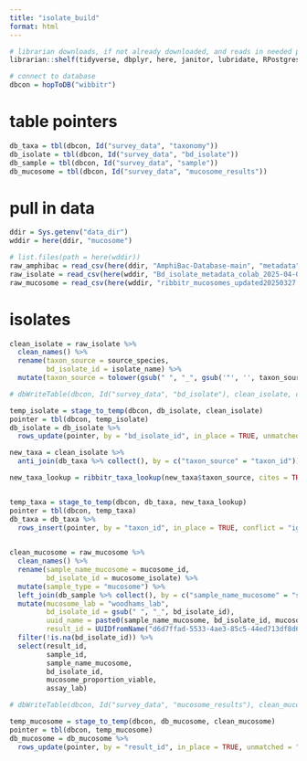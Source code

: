 ```yaml
---
title: "isolate_build"
format: html
---
```


```r

# librarian downloads, if not already downloaded, and reads in needed packages
librarian::shelf(tidyverse, dbplyr, here, janitor, lubridate, RPostgres, stringr, DBI, uuid, RIBBiTR-BII/ribbitrrr)

# connect to database
dbcon = hopToDB("wibbitr")
```

# table pointers
```r
db_taxa = tbl(dbcon, Id("survey_data", "taxonomy"))
db_isolate = tbl(dbcon, Id("survey_data", "bd_isolate"))
db_sample = tbl(dbcon, Id("survey_data", "sample"))
db_mucosome = tbl(dbcon, Id("survey_data", "mucosome_results"))

```

# pull in data

```r
ddir = Sys.getenv("data_dir")
wddir = here(ddir, "mucosome")

# list.files(path = here(wddir))
raw_amphibac = read_csv(here(ddir, "AmphiBac-Database-main", "metadata", "AmphibBac_Metadata_2023.2.txt"))
raw_isolate = read_csv(here(wddir, "Bd_isolate_metadata_colab_2025-04-02.csv"))
raw_mucosome = read_csv(here(wddir, "ribbitr_mucosomes_updated20250327.csv"))

```

# isolates

```r
clean_isolate = raw_isolate %>%
  clean_names() %>%
  rename(taxon_source = source_species,
         bd_isolate_id = isolate_name) %>%
  mutate(taxon_source = tolower(gsub(" ", "_", gsub('"', '', taxon_source))))

# dbWriteTable(dbcon, Id("survey_data", "bd_isolate"), clean_isolate, overwrite = TRUE)

temp_isolate = stage_to_temp(dbcon, db_isolate, clean_isolate)
pointer = tbl(dbcon, temp_isolate)
db_isolate = db_isolate %>%
  rows_update(pointer, by = "bd_isolate_id", in_place = TRUE, unmatched = "ignore")

new_taxa = clean_isolate %>%
  anti_join(db_taxa %>% collect(), by = c("taxon_source" = "taxon_id"))

new_taxa_lookup = ribbitr_taxa_lookup(new_taxa$taxon_source, cites = TRUE, cites_token = Sys.getenv("cites_token"), format = "simple")


temp_taxa = stage_to_temp(dbcon, db_taxa, new_taxa_lookup)
pointer = tbl(dbcon, temp_taxa)
db_taxa = db_taxa %>%
  rows_insert(pointer, by = "taxon_id", in_place = TRUE, conflict = "ignore")
  

```


```r

clean_mucosome = raw_mucosome %>%
  clean_names() %>%
  rename(sample_name_mucosome = mucosome_id,
         bd_isolate_id = mucosome_isolate) %>%
  mutate(sample_type = "mucosome") %>%
  left_join(db_sample %>% collect(), by = c("sample_name_mucosome" = "sample_name", "sample_type")) %>%
  mutate(mucosome_lab = "woodhams_lab",
         bd_isolate_id = gsub(" ", "_", bd_isolate_id),
         uuid_name = paste0(sample_name_mucosome, bd_isolate_id, mucosome_proportion_viable), 
         result_id = UUIDfromName("d6d7ffad-5533-4ae3-85c5-44ed713df8d6", uuid_name)) %>%
  filter(!is.na(bd_isolate_id)) %>%
  select(result_id,
         sample_id,
         sample_name_mucosome,
         bd_isolate_id,
         mucosome_proportion_viable,
         assay_lab)

# dbWriteTable(dbcon, Id("survey_data", "mucosome_results"), clean_mucosome, overwrite = TRUE)

temp_mucosome = stage_to_temp(dbcon, db_mucosome, clean_mucosome)
pointer = tbl(dbcon, temp_mucosome)
db_mucosome = db_mucosome %>%
  rows_update(pointer, by = "result_id", in_place = TRUE, unmatched = "ignore")

```